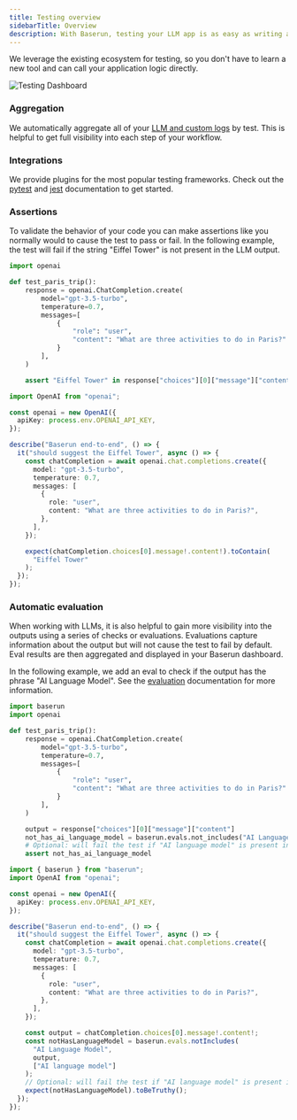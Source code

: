 ```yaml
---
title: Testing overview
sidebarTitle: Overview
description: With Baserun, testing your LLM app is as easy as writing a unit test
---
```


We leverage the existing ecosystem for testing, so you don't have to learn a new tool and can call your application logic directly.

![Testing Dashboard](/images/testing.png)

### Aggregation

We automatically aggregate all of your [LLM and custom logs](/logging) by test. This is helpful to get full visibility into each step of your workflow.

### Integrations

We provide plugins for the most popular testing frameworks. Check out the [pytest](/pytest) and [jest](/jest) documentation to get started.

### Assertions

To validate the behavior of your code you can make assertions like you normally would to cause the test to pass or fail. In the following example, the test will fail if the string "Eiffel Tower" is not present in the LLM output.

<CodeGroup>

```python python
import openai

def test_paris_trip():
    response = openai.ChatCompletion.create(
        model="gpt-3.5-turbo",
        temperature=0.7,
        messages=[
            {
                "role": "user",
                "content": "What are three activities to do in Paris?"
            }
        ],
    )

    assert "Eiffel Tower" in response["choices"][0]["message"]["content"]
```

```typescript typescript
import OpenAI from "openai";

const openai = new OpenAI({
  apiKey: process.env.OPENAI_API_KEY,
});

describe("Baserun end-to-end", () => {
  it("should suggest the Eiffel Tower", async () => {
    const chatCompletion = await openai.chat.completions.create({
      model: "gpt-3.5-turbo",
      temperature: 0.7,
      messages: [
        {
          role: "user",
          content: "What are three activities to do in Paris?",
        },
      ],
    });

    expect(chatCompletion.choices[0].message!.content!).toContain(
      "Eiffel Tower"
    );
  });
});
```

</CodeGroup>

### Automatic evaluation

When working with LLMs, it is also helpful to gain more visibility into the outputs using a series of checks or evaluations. Evaluations capture information about the output but will not cause the test to fail by default. Eval results are then aggregated and displayed in your Baserun dashboard.

In the following example, we add an eval to check if the output has the phrase "AI Language Model". See the [evaluation](/evaluation) documentation for more information.

<CodeGroup>

```python python
import baserun
import openai

def test_paris_trip():
    response = openai.ChatCompletion.create(
        model="gpt-3.5-turbo",
        temperature=0.7,
        messages=[
            {
                "role": "user",
                "content": "What are three activities to do in Paris?"
            }
        ],
    )

    output = response["choices"][0]["message"]["content"]
    not_has_ai_language_model = baserun.evals.not_includes("AI Language Model", output, ["AI language model"])
    # Optional: will fail the test if "AI language model" is present in the output
    assert not_has_ai_language_model
```

```typescript typescript
import { baserun } from "baserun";
import OpenAI from "openai";

const openai = new OpenAI({
  apiKey: process.env.OPENAI_API_KEY,
});

describe("Baserun end-to-end", () => {
  it("should suggest the Eiffel Tower", async () => {
    const chatCompletion = await openai.chat.completions.create({
      model: "gpt-3.5-turbo",
      temperature: 0.7,
      messages: [
        {
          role: "user",
          content: "What are three activities to do in Paris?",
        },
      ],
    });

    const output = chatCompletion.choices[0].message!.content!;
    const notHasLanguageModel = baserun.evals.notIncludes(
      "AI Language Model",
      output,
      ["AI language model"]
    );
    // Optional: will fail the test if "AI language model" is present in the output
    expect(notHasLanguageModel).toBeTruthy();
  });
});
```

</CodeGroup>
